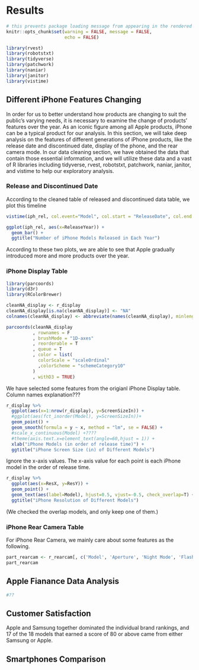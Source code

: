 # Results

```r
# this prevents package loading message from appearing in the rendered version of your problem set
knitr::opts_chunk$set(warning = FALSE, message = FALSE,
                      echo = FALSE)
```

```r
library(rvest)
library(robotstxt)
library(tidyverse) 
library(patchwork)
library(naniar)
library(janitor)
library(vistime)
```

## Different iPhone Features Changing

In order for us to better understand how products are changing to suit the public’s varying needs, it is necessary to examine the change of products’ features over the year. As an iconic figure among all Apple products, iPhone can be a typical product for our analysis. In this section, we will take deep analysis on the features of different generations of iPhone products, like the release date and discontinued date, display of the phone, and the rear camera mode. In our data cleaning section, we have obtained the data that contain those essential information, and we will utilize these data and a vast of R libraries including tidyverse, rvest, robotstxt, patchwork, naniar, janitor, and vistime to help our exploratory analysis. 

### Release and Discontinued Date
According to the cleaned table of released and discontinued data table, we plot this timeline 
```r
vistime(iph_rel, col.event="Model", col.start = "ReleaseDate", col.end = "DisconDate", optimize_y = TRUE)
```

```r
ggplot(iph_rel, aes(x=ReleaseYear)) +
  geom_bar() +
  ggtitle("Number of iPhone Models Released in Each Year")
```

According to these two plots, we are able to see that Apple gradually introduced more and more products over the year. 

### iPhone Display Table

```r
library(parcoords)
library(d3r)
library(RColorBrewer)

cleanNA_display <- r_display
cleanNA_display[is.na(cleanNA_display)] <- "NA"
colnames(cleanNA_display) <- abbreviate(names(cleanNA_display), minlength=5)

parcoords(cleanNA_display
          , rownames = F
          , brushMode = "1D-axes"
          , reorderable = T
          , queue = T
          , color = list(
            colorScale = "scaleOrdinal"
            ,colorScheme = "schemeCategory10"
          )
          , withD3 = TRUE)

```

We have selected some features from the origianl iPhone Display table.
Column names explanation??? 

```r
r_display %>%
  ggplot(aes(x=1:nrow(r_display), y=ScreenSizeIn)) +
  #ggplot(aes(fct_inorder(Model), y=ScreenSizeIn))+
  geom_point() +
  geom_smooth(formula = y ~ x, method = "lm", se = FALSE) +
  #scale_x_continuous(Model) +????
  #theme(axis.text.x=element_text(angle=60,hjust = 1)) +
  xlab("iPhone Models (in order of release time)") +
  ggtitle("iPhone Screen Size (in) of Different Models")
```

Ignore the x-axis values. The x-axis value for each point is each iPhone model in the order of release time. 


```r
r_display %>% 
  ggplot(aes(x=ResX, y=ResY)) +
  geom_point() +
  geom_text(aes(label=Model), hjust=0.5, vjust=-0.5, check_overlap=T) +
  ggtitle("iPhone Resolution of Different Models")
```

(We checked the overlap models, and only keep one of them.)


### iPhone Rear Camera Table
For iPhone Rear Camera, we mainly care about some features as the following.
```r
part_rearcam <- r_rearcam[, c('Model', 'Aperture', 'Night Mode', 'Flash', 'Video Recording', 'Optical Image Stabilization')]
part_rearcam
```


## Apple Fianance Data Analysis

```r
#??
```


## Customer Satisfaction

Apple and Samsung together dominated the individual brand rankings, and 17 of the 18 models that earned a score of 80 or above came from either Samsung or Apple.


## Smartphones Comparison

